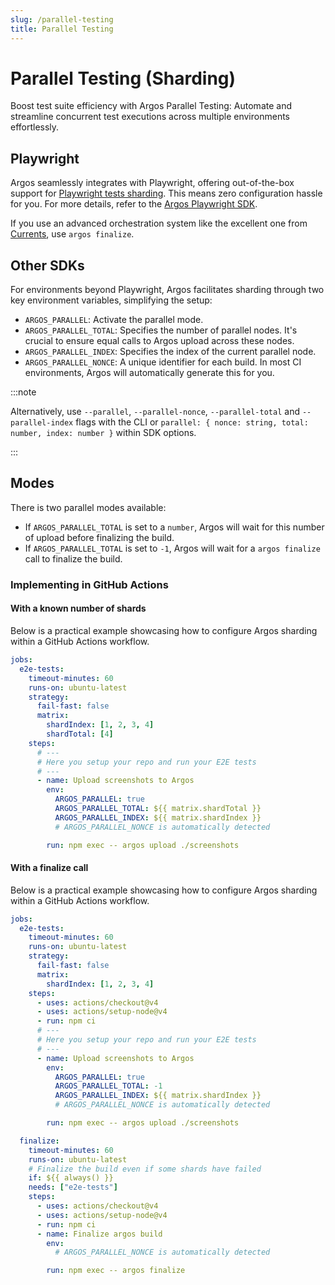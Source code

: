 ```yaml
---
slug: /parallel-testing
title: Parallel Testing
---
```


# Parallel Testing (Sharding)

Boost test suite efficiency with Argos Parallel Testing: Automate and streamline concurrent test executions across multiple environments effortlessly.

## Playwright

Argos seamlessly integrates with Playwright, offering out-of-the-box support for [Playwright tests sharding](https://playwright.dev/docs/test-sharding). This means zero configuration hassle for you. For more details, refer to the [Argos Playwright SDK](/playwright).

If you use an advanced orchestration system like the excellent one from [Currents](https://currents.dev), use `argos finalize`.

## Other SDKs

For environments beyond Playwright, Argos facilitates sharding through two key environment variables, simplifying the setup:

- `ARGOS_PARALLEL`: Activate the parallel mode.
- `ARGOS_PARALLEL_TOTAL`: Specifies the number of parallel nodes. It's crucial to ensure equal calls to Argos upload across these nodes.
- `ARGOS_PARALLEL_INDEX`: Specifies the index of the current parallel node.
- `ARGOS_PARALLEL_NONCE`: A unique identifier for each build. In most CI environments, Argos will automatically generate this for you.

:::note

Alternatively, use `--parallel`, `--parallel-nonce`, `--parallel-total` and `--parallel-index` flags with the CLI or `parallel: { nonce: string, total: number, index: number }` within SDK options.

:::

## Modes

There is two parallel modes available:

- If `ARGOS_PARALLEL_TOTAL` is set to a `number`, Argos will wait for this number of upload before finalizing the build.
- If `ARGOS_PARALLEL_TOTAL` is set to `-1`, Argos will wait for a `argos finalize` call to finalize the build.

### Implementing in GitHub Actions

#### With a known number of shards

Below is a practical example showcasing how to configure Argos sharding within a GitHub Actions workflow.

```yml title=".github/workflows/ci.yml"
jobs:
  e2e-tests:
    timeout-minutes: 60
    runs-on: ubuntu-latest
    strategy:
      fail-fast: false
      matrix:
        shardIndex: [1, 2, 3, 4]
        shardTotal: [4]
    steps:
      # ---
      # Here you setup your repo and run your E2E tests
      # ---
      - name: Upload screenshots to Argos
        env:
          ARGOS_PARALLEL: true
          ARGOS_PARALLEL_TOTAL: ${{ matrix.shardTotal }}
          ARGOS_PARALLEL_INDEX: ${{ matrix.shardIndex }}
          # ARGOS_PARALLEL_NONCE is automatically detected

        run: npm exec -- argos upload ./screenshots
```

#### With a finalize call

Below is a practical example showcasing how to configure Argos sharding within a GitHub Actions workflow.

```yml title=".github/workflows/ci.yml"
jobs:
  e2e-tests:
    timeout-minutes: 60
    runs-on: ubuntu-latest
    strategy:
      fail-fast: false
      matrix:
        shardIndex: [1, 2, 3, 4]
    steps:
      - uses: actions/checkout@v4
      - uses: actions/setup-node@v4
      - run: npm ci
      # ---
      # Here you setup your repo and run your E2E tests
      # ---
      - name: Upload screenshots to Argos
        env:
          ARGOS_PARALLEL: true
          ARGOS_PARALLEL_TOTAL: -1
          ARGOS_PARALLEL_INDEX: ${{ matrix.shardIndex }}
          # ARGOS_PARALLEL_NONCE is automatically detected

        run: npm exec -- argos upload ./screenshots

  finalize:
    timeout-minutes: 60
    runs-on: ubuntu-latest
    # Finalize the build even if some shards have failed
    if: ${{ always() }}
    needs: ["e2e-tests"]
    steps:
      - uses: actions/checkout@v4
      - uses: actions/setup-node@v4
      - run: npm ci
      - name: Finalize argos build
        env:
          # ARGOS_PARALLEL_NONCE is automatically detected

        run: npm exec -- argos finalize
```
